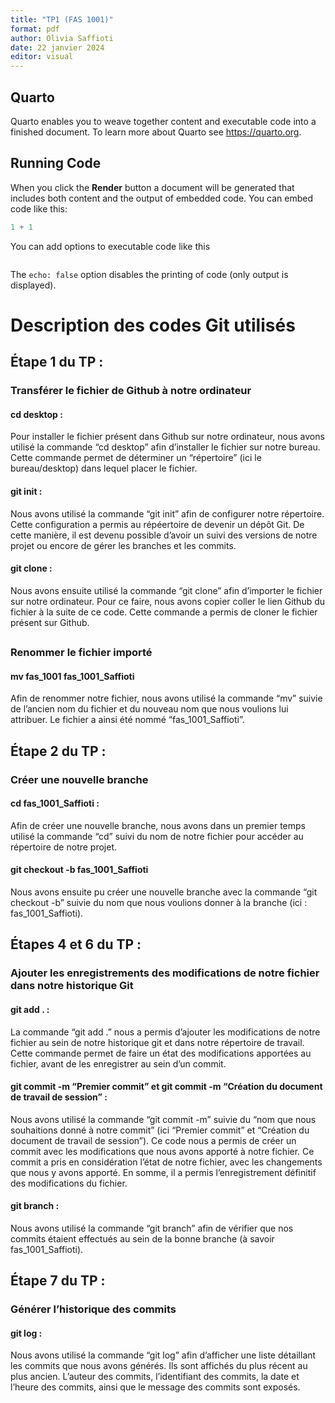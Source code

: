 ```yaml
---
title: "TP1 (FAS 1001)"
format: pdf
author: Olivia Saffioti
date: 22 janvier 2024
editor: visual
---
```


## Quarto

Quarto enables you to weave together content and executable code into a finished document. To learn more about Quarto see <https://quarto.org>.

## Running Code

When you click the **Render** button a document will be generated that includes both content and the output of embedded code. You can embed code like this:

```r
1 + 1
```

You can add options to executable code like this

```figure

```

The `echo: false` option disables the printing of code (only output is displayed).

# Description des codes Git utilisés

## Étape 1 du TP :

### Transférer le fichier de Github à notre ordinateur

#### cd desktop :

Pour installer le fichier présent dans Github sur notre ordinateur, nous avons utilisé la commande "cd desktop" afin d'installer le fichier sur notre bureau. Cette commande permet de déterminer un "répertoire" (ici le bureau/desktop) dans lequel placer le fichier.

#### git init :

Nous avons utilisé la commande "git init" afin de configurer notre répertoire. Cette configuration a permis au répéertoire de devenir un dépôt Git. De cette manière, il est devenu possible d'avoir un suivi des versions de notre projet ou encore de gérer les branches et les commits.

#### git clone :

Nous avons ensuite utilisé la commande "git clone" afin d'importer le fichier sur notre ordinateur. Pour ce faire, nous avons copier coller le lien Github du fichier à la suite de ce code. Cette commande a permis de cloner le fichier présent sur Github.

## 

### Renommer le fichier importé

#### mv fas_1001 fas_1001_Saffioti

Afin de renommer notre fichier, nous avons utilisé la commande "mv" suivie de l'ancien nom du fichier et du nouveau nom que nous voulions lui attribuer. Le fichier a ainsi été nommé "fas_1001_Saffioti".

## Étape 2 du TP :

### Créer une nouvelle branche

#### cd fas_1001_Saffioti :

Afin de créer une nouvelle branche, nous avons dans un premier temps utilisé la commande "cd" suivi du nom de notre fichier pour accéder au répertoire de notre projet.

#### git checkout -b fas_1001_Saffioti

Nous avons ensuite pu créer une nouvelle branche avec la commande "git checkout -b" suivie du nom que nous voulions donner à la branche (ici : fas_1001_Saffioti).

## Étapes 4 et 6 du TP :

### Ajouter les enregistrements des modifications de notre fichier dans notre historique Git

#### git add . :

La commande "git add ." nous a permis d'ajouter les modifications de notre fichier au sein de notre historique git et dans notre répertoire de travail. Cette commande permet de faire un état des modifications apportées au fichier, avant de les enregistrer au sein d'un commit.

#### git commit -m "Premier commit" et git commit -m "Création du document de travail de session" :

Nous avons utilisé la commande "git commit -m" suivie du "nom que nous souhaitions donné à notre commit" (ici "Premier commit" et "Création du document de travail de session"). Ce code nous a permis de créer un commit avec les modifications que nous avons apporté à notre fichier. Ce commit a pris en considération l'état de notre fichier, avec les changements que nous y avons apporté. En somme, il a permis l'enregistrement définitif des modifications du fichier.

#### git branch :

Nous avons utilisé la commande "git branch" afin de vérifier que nos commits étaient effectués au sein de la bonne branche (à savoir fas_1001_Saffioti).

## Étape 7 du TP :

### Générer l'historique des commits

#### git log :

Nous avons utilisé la commande "git log" afin d'afficher une liste détaillant les commits que nous avons générés. Ils sont affichés du plus récent au plus ancien. L'auteur des commits, l'identifiant des commits, la date et l'heure des commits, ainsi que le message des commits sont exposés.
